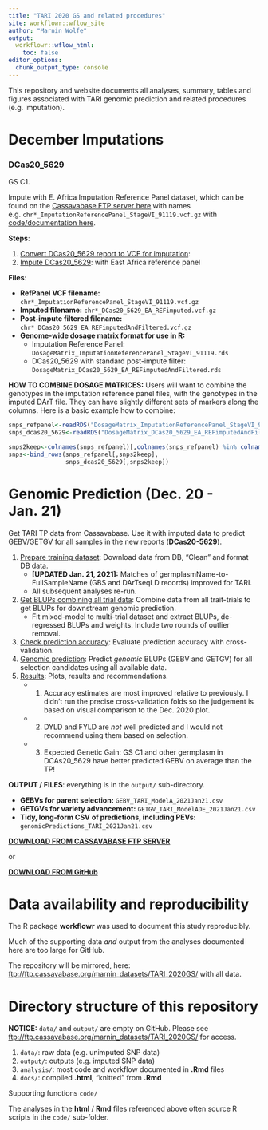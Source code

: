 ```yaml
---
title: "TARI 2020 GS and related procedures"
site: workflowr::wflow_site
author: "Marnin Wolfe"
output:
  workflowr::wflow_html:
    toc: false
editor_options:
  chunk_output_type: console
---
```


This repository and website documents all analyses, summary, tables and figures associated with TARI genomic prediction and related procedures (e.g. imputation).

# December Imputations


### DCas20_5629

GS C1. 

Impute with E. Africa Imputation Reference Panel dataset, which can be found on the [Cassavabase FTP server here](ftp://ftp.cassavabase.org/marnin_datasets/nextgenImputation2019/ImputationEastAfrica_StageII_90919/) with names e.g. `chr*_ImputationReferencePanel_StageVI_91119.vcf.gz` with [code/documentation here](https://wolfemd.github.io/NaCRRI_2020GS/).

**Steps**:

1.   [Convert DCas20_5629 report to VCF for imputation](convertDCas20_5629_ToVCF.html):
2.   [Impute DCas20_5629](ImputeDCas20_5629.html): with East Africa reference panel

**Files**:

-   **RefPanel VCF filename:** `chr*_ImputationReferencePanel_StageVI_91119.vcf.gz`
-   **Imputed filename:** `chr*_DCas20_5629_EA_REFimputed.vcf.gz`
-   **Post-impute filtered filename:** `chr*_DCas20_5629_EA_REFimputedAndFiltered.vcf.gz`
-   **Genome-wide dosage matrix format for use in R:**
    -   Imputation Reference Panel: `DosageMatrix_ImputationReferencePanel_StageVI_91119.rds`
    -   DCas20\_5629 with standard post-impute filter: `DosageMatrix_DCas20_5629_EA_REFimputedAndFiltered.rds`

**HOW TO COMBINE DOSAGE MATRICES:** Users will want to combine the genotypes in the imputation reference panel files, with the genotypes in the imputed DArT file. They can have slightly different sets of markers along the columns. Here is a basic example how to combine:

```r
snps_refpanel<-readRDS("DosageMatrix_ImputationReferencePanel_StageVI_91119.rds")
snps_dcas20_5629<-readRDS("DosageMatrix_DCas20_5629_EA_REFimputedAndFiltered.rds")

snps2keep<-colnames(snps_refpanel)[,colnames(snps_refpanel) %in% colnames(snps_dcas20_5629)]
snps<-bind_rows(snps_refpanel[,snps2keep],
                snps_dcas20_5629[,snps2keep])
```

# Genomic Prediction (Dec. 20 - Jan. 21)

Get TARI TP data from Cassavabase. Use it with imputed data to predict GEBV/GETGV for all samples in the new reports (**DCas20-5629**). 

1. [Prepare training dataset](01-cleanTPdata.html): Download data from DB, "Clean" and format DB data.
    * **[UPDATED Jan. 21, 2021]:** Matches of germplasmName-to-FullSampleName (GBS and DArTseqLD records) improved for TARI. 
    * All subsequent analyses re-run.
2. [Get BLUPs combining all trial data](02-GetBLUPs.html): Combine data from all trait-trials to get BLUPs for downstream genomic prediction. 
    * Fit mixed-model to multi-trial dataset and extract BLUPs, de-regressed BLUPs and weights. Include two rounds of outlier removal.
3. [Check prediction accuracy](03-CrossValidation.html): Evaluate prediction accuracy with cross-validation.
4. [Genomic prediction](04-GetGBLUPs.html): Predict _genomic_ BLUPs (GEBV and GETGV) for all selection candidates using all available data.
5. [Results](05-Results.html): Plots, results and recommendations.
    * 1) Accuracy estimates are most improved relative to previously. I didn't run the precise cross-validation folds so the judgement is based on visual comparison to the Dec. 2020 plot. 
    * 2) DYLD and FYLD are _not_ well predicted and I would not recommend using them based on selection.
    * 3) Expected Genetic Gain: GS C1 and other germplasm in DCAs20_5629 have better predicted GEBV on average than the TP!


**OUTPUT / FILES**: everything is in the `output/` sub-directory. 

-  **GEBVs for parent selection:** `GEBV_TARI_ModelA_2021Jan21.csv`
-  **GETGVs for variety advancement:** `GETGV_TARI_ModelADE_2021Jan21.csv`
-  **Tidy, long-form CSV of predictions, including PEVs:** `genomicPredictions_TARI_2021Jan21.csv`

[**DOWNLOAD FROM CASSAVABASE FTP SERVER**](ftp://ftp.cassavabase.org/marnin_datasets/TARI_2020GS/output/)

or  

[**DOWNLOAD FROM GitHub**](https://github.com/wolfemd/TARI_2020GS/tree/master/output)

# Data availability and reproducibility

The R package **workflowr** was used to document this study reproducibly.

Much of the supporting data *and* output from the analyses documented here are too large for GitHub.

The repository will be mirrored, here: <ftp://ftp.cassavabase.org/marnin_datasets/TARI_2020GS/> with all data.

# Directory structure of this repository

**NOTICE:** `data/` and `output/` are empty on GitHub. Please see <ftp://ftp.cassavabase.org/marnin_datasets/TARI_2020GS/> for access.

1.  `data/`: raw data (e.g. unimputed SNP data)
2.  `output/`: outputs (e.g. imputed SNP data)
3.  `analysis/`: most code and workflow documented in **.Rmd** files
4.  `docs/`: compiled **.html**, "knitted" from **.Rmd**

Supporting functions `code/`

The analyses in the **html** / **Rmd** files referenced above often source R scripts in the `code/` sub-folder. 
